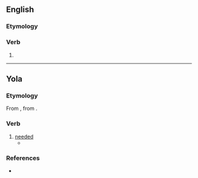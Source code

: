 ==English==

===Etymology===
{{suffix|en|need|eth}}

===Verb===
{{head|en|verb form}}

# {{en-archaic third-person singular of|need}}

----
==Yola==

===Etymology===
From {{inh|yol|enm|neden}}, from {{inh|yol|ang|nēodian}}.

===Verb===
{{head|yol|verb}}

# [[needed]]
#* {{quote-book|yol|year=1867|line=23|title=CONGRATULATORY ADDRESS IN THE DIALECT OF FORTH AND BARGY|passage=proo'th, y'at wee alane '''needeth''' ye giftes o'generale rights,|translation=proves that we alone stood in '''need''' of the enjoyment of common privileges,}}

===References===
* {{R:Poole 1867|page=114}}
